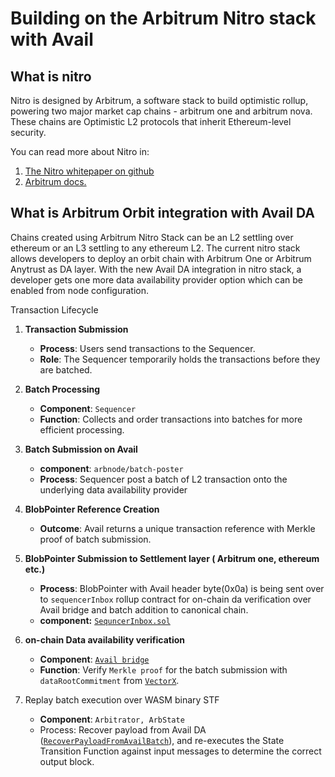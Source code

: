 # Building on the Arbitrum Nitro stack with Avail

## What is nitro

Nitro is designed by Arbitrum, a software stack to build optimistic rollup, powering two major market cap chains - arbitrum one and arbitrum nova.
These chains are Optimistic L2 protocols that inherit Ethereum-level security.

You can read more about Nitro in:
1. [The Nitro whitepaper on github](https://github.com/OffchainLabs/nitro/blob/master/docs/Nitro-whitepaper.pdf)
2. [Arbitrum docs.](https://docs.arbitrum.io/how-arbitrum-works/inside-arbitrum-nitro)

## What is Arbitrum Orbit integration with Avail DA

Chains created using Arbitrum Nitro Stack can be an L2 settling over ethereum or an L3 settling to any ethereum L2. 
The current nitro stack allows developers to deploy an orbit chain with Arbitrum One or Arbitrum Anytrust as DA layer.
With the new Avail DA integration in nitro stack, a developer gets one more data availability provider option which
can be enabled from node configuration.

Transaction Lifecycle

1. **Transaction Submission**
    - **Process**: Users send transactions to the Sequencer.
    - **Role**: The Sequencer temporarily holds the transactions before they are batched.
2. **Batch Processing**
    - **Component**: `Sequencer`
    - **Function**: Collects and order transactions into batches for more efficient processing.

3. **Batch Submission on Avail**
    - **component**: `arbnode/batch-poster`
    - **Process**: Sequencer post a batch of L2 transaction onto the underlying data availability provider

4. **BlobPointer Reference Creation**
    - **Outcome**: Avail returns a unique transaction reference with Merkle proof of 
    batch submission.

5. **BlobPointer Submission to Settlement layer ( Arbitrum one, ethereum etc.)**
    - **Process**: BlobPointer with Avail header byte(0x0a) is being sent over 
    to `sequencerInbox` rollup contract for on-chain da verification over Avail 
    bridge and batch addition to canonical chain.
    - **component:** [`SequncerInbox.sol`](https://github.com/availproject/nitro-contracts/blob/data-availability-verification-v2.3.1/src/bridge/SequencerInbox.sol#L587)

6. **on-chain Data availability verification** 
    - **Component**: [`Avail bridge`](https://sepolia.arbiscan.io/address/0x445651a824b8BcAEAcE5FA1D6656e21F3bdac4E2#code)
    - **Function**: Verify `Merkle proof` for the batch submission with `dataRootCommitment` from [`VectorX`](https://sepolia.arbiscan.io/address/0xbc281367e1f2db1c3e92255aa2f040b1c642ec75#events).

7. Replay batch execution over WASM binary STF
    - **Component**: `Arbitrator, ArbState`
    - Process: Recover payload from Avail DA ([`RecoverPayloadFromAvailBatch`](https://github.com/availproject/avail-nitro-adapter/blob/data-availability-verification-v2.3.1/arbstate/inbox.go#L169C6-L169C34)), 
    and re-executes the State Transition Function against input messages to determine 
    the correct output block.